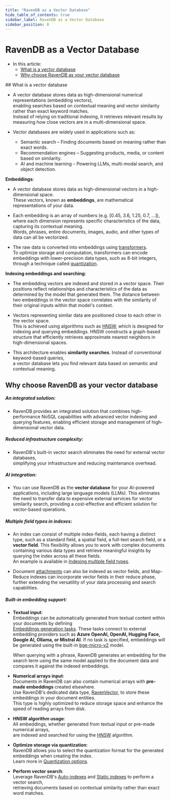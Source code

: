 ```yaml
---
title: "RavenDB as a Vector Database"
hide_table_of_contents: true
sidebar_label: RavenDB as a Vector Database
sidebar_position: 0
---
```



# RavenDB as a Vector Database
<Admonition type="note" title="Note">

* In this article:
    * [What is a vector database](../../ai-integration/vector-search/ravendb-as-vector-database.mdx#what-is-a-vector-database)
    * [Why choose RavenDB as your vector database](../../ai-integration/vector-search/ravendb-as-vector-database.mdx#why-choose-ravendb-as-your-vector-database)
    
</Admonition>
## What is a vector database

* A vector database stores data as high-dimensional numerical representations (embedding vectors),  
  enabling searches based on contextual meaning and vector similarity rather than exact keyword matches.  
  Instead of relying on traditional indexing, it retrieves relevant results by measuring how close vectors are in a multi-dimensional space.

* Vector databases are widely used in applications such as:  

   * Semantic search – Finding documents based on meaning rather than exact words.
   * Recommendation engines – Suggesting products, media, or content based on similarity.
   * AI and machine learning – Powering LLMs, multi-modal search, and object detection.

**Embeddings**:  

* A vector database stores data as high-dimensional vectors in a high-dimensional space.  
  These vectors, known as **embeddings**, are mathematical representations of your data.

* Each embedding is an array of numbers (e.g. [0.45, 3.6, 1.25, 0.7, ...]), where each dimension represents specific characteristics of the data, capturing its contextual meaning.  
  Words, phrases, entire documents, images, audio, and other types of data can all be vectorized.

* The raw data is converted into embeddings using [transformers](https://huggingface.co/docs/transformers).  
  To optimize storage and computation, transformers can encode embeddings with lower-precision data types, such as 8-bit integers, through a technique called [quantization](../../ai-integration/vector-search/vector-search-using-dynamic-query.mdx#quantization-options).

**Indexing embeddings and searching**:  

* The embedding vectors are indexed and stored in a vector space.
  Their positions reflect relationships and characteristics of the data as determined by the model that generated them.
  The distance between two embeddings in the vector space correlates with the similarity of their original inputs within that model's context.
  
* Vectors representing similar data are positioned close to each other in the vector space.  
  This is achieved using algorithms such as [HNSW](https://en.wikipedia.org/wiki/Hierarchical_navigable_small_world), which is designed for indexing and querying embeddings.
  HNSW constructs a graph-based structure that efficiently retrieves approximate nearest neighbors in high-dimensional spaces.

* This architecture enables **similarity searches**. Instead of conventional keyword-based queries,  
  a vector database lets you find relevant data based on semantic and contextual meaning.



## Why choose RavenDB as your vector database

##### An integrated solution:  

* RavenDB provides an integrated solution that combines high-performance NoSQL capabilities with advanced vector indexing and querying features,
  enabling efficient storage and management of high-dimensional vector data.

##### Reduced infrastructure complexity:

* RavenDB's built-in vector search eliminates the need for external vector databases,  
  simplifying your infrastructure and reducing maintenance overhead.

##### AI integration:  

* You can use RavenDB as the **vector database** for your AI-powered applications, including large language models (LLMs).
  This eliminates the need to transfer data to expensive external services for vector similarity search,
  providing a cost-effective and efficient solution for vector-based operations.

##### Multiple field types in indexes:  

* An index can consist of multiple index-fields, each having a distinct type, such as a standard field, a spatial field, a full-text search field, or a **vector field**.
  This flexibility allows you to work with complex documents containing various data types and retrieve meaningful insights by querying the index across all these fields.  
  An example is available in [Indexing multiple field types](../../ai-integration/vector-search/vector-search-using-static-index.mdx#indexing-multiple-field-types).

* Document [attachments](../../ai-integration/vector-search/indexing-attachments-for-vector-search.mdx) can also be indexed as vector fields, and Map-Reduce indexes can incorporate vector fields in their reduce phase, 
  further extending the versatility of your data processing and search capabilities.

##### Built-in embedding support:

* **Textual input**:  
  Embeddings can be automatically generated from textual content within your documents by defining  
  [Embeddings generation tasks](../../ai-integration/generating-embeddings/overview.mdx).
  These tasks connect to external embedding providers such as **Azure OpenAI, OpenAI, Hugging Face, Google AI, Ollama, or Mistral AI**.
  If no task is specified, embeddings will be generated using the built-in [bge-micro-v2](https://huggingface.co/TaylorAI/bge-micro-v2) model.
  
     When querying with a phrase, RavenDB generates an embedding for the search term using the same model applied to the document data
     and compares it against the indexed embeddings.

* **Numerical arrays input**:  
  Documents in RavenDB can also contain numerical arrays with **pre-made embeddings** created elsewhere.  
  Use RavenDB's dedicated data type, [RavenVector](../../ai-integration/vector-search/data-types-for-vector-search.mdx#ravenvector), to store these embeddings in your document entities.  
  This type is highly optimized to reduce storage space and enhance the speed of reading arrays from disk.

* **HNSW algorithm usage**:  
  All embeddings, whether generated from textual input or pre-made numerical arrays,  
  are indexed and searched for using the [HNSW](https://en.wikipedia.org/wiki/Hierarchical_navigable_small_world) algorithm.

* **Optimize storage via quantization**:  
  RavenDB allows you to select the quantization format for the generated embeddings when creating the index.  
  Learn more in [Quantization options](../../ai-integration/vector-search/vector-search-using-dynamic-query.mdx#quantization-options).

* **Perform vector search**:  
  Leverage RavenDB's [Auto-indexes](../../ai-integration/vector-search/vector-search-using-dynamic-query.mdx)
  and [Static indexes](../../ai-integration/vector-search/vector-search-using-static-index.mdx) to perform a vector search,  
  retrieving documents based on contextual similarity rather than exact word matches.




